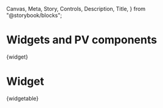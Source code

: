   Canvas,
  Meta,
  Story,
  Controls,
  Description,
  Title,
} from "@storybook/blocks";

# Widgets and PV components



<Markdown>{widget}</Markdown>
<Meta of={WidgetStories}  />
# Widget

<Description />
<ImportPath libName="src/components/SystemComponents"/>
<Story of={WidgetStories.Primary} />
<Controls/>
<Markdown>{widgetable}</Markdown>